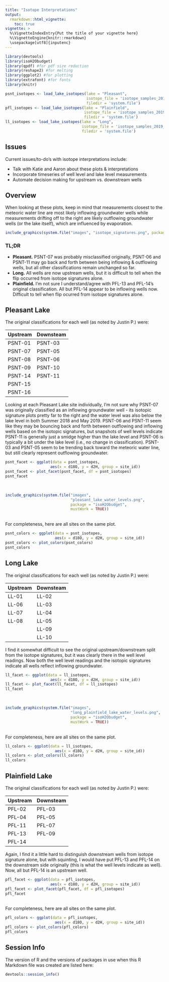 ```yaml
---
title: "Isotope Interpretations"
output: 
  rmarkdown::html_vignette:
    toc: true
vignette: >
  %\VignetteIndexEntry{Put the title of your vignette here}
  %\VignetteEngine{knitr::rmarkdown}
  \usepackage[utf8]{inputenc}
---
```


```r
library(devtools)
library(isoH2Obudget)
library(qpdf) #for pdf size reduction
library(reshape2) #for melting
library(ggplot2) #for plotting
library(extrafont) #for fonts
library(knitr)
```

```r
psnt_isotopes <- load_lake_isotopes(lake = "Pleasant",
                                    isotope_file = 'isotope_samples_2019_09_06.csv',
                                    filedir = 'system.file')
pfl_isotopes <- load_lake_isotopes(lake = "Plainfield",
                                   isotope_file = 'isotope_samples_2019_09_06.csv',
                                   filedir = 'system.file')
ll_isotopes <- load_lake_isotopes(lake = "Long",
                                  isotope_file = 'isotope_samples_2019_09_06.csv',
                                  filedir = 'system.file')
```

## Issues
Current issues/to-do's with isotope interpretations include:

* Talk with Katie and Aaron about these plots & interpretations
* Incorporate timeseries of well level and lake level measurements
* Automate decision making for upstream vs. downstream wells

## Overview
When looking at these plots, keep in mind that measurements closest to the
meteoric water line are most likely inflowing groundwater wells while
measurements drifting off to the right are likely outflowing groundwater wells
(or the lake itself), which are influenced by evaporation.

```r
include_graphics(system.file("images", "isotope_signatures.png", package = "isoH2Obudget", mustWork = TRUE))
```

### TL;DR

* **Pleasant.** PSNT-07 was probably misclassified originally, PSNT-06 and
PSNT-11 may go back and forth between being inflowing & outflowing wells, but
all other classifications remain unchanged so far. 
* **Long.** All wells are now upstream wells, but it is difficult to tell when
the flip occurred from isotope signatures alone.
* **Plainfield.** I'm not sure I understand/agree with PFL-13 and PFL-14's
original classification. All but PFL-14 appear to be inflowing wells now.
Difficult to tell when flip ocurred from isotope signatures alone.

## Pleasant Lake
The original classifications for each well (as noted by Justin P.) were:

| Upstream | Downsteam |
|:---------|:----------|
|PSNT-01   |PSNT-03    |
|PSNT-07   |PSNT-05    |
|PSNT-08   |PSNT-06    |
|PSNT-09   |PSNT-10    |
|PSNT-14   |PSNT-11    |
|PSNT-15   |           |
|PSNT-16   |           |

Looking at each Pleasant Lake site individually, I'm not sure why PSNT-07 was
originally classified as an inflowing groundwater well - its isotopic signature
plots pretty far to the right and the water level was also below the lake level
in both Summer 2018 and May 2019. PSNT-06 and PSNT-11 seem like they may be
bouncing back and forth between outflowing and inflowing wells based on the
isotopic signatures, but snapshots of well levels indicate PSNT-11 is generally
just a smidge higher than the lake level and PSNT-06 is typically a bit under
the lake level (i.e., no change in classification). PSNT-03 and PSNT-05 seem to
be trending back toward the meteoric water line, but still clearly represent
outflowing groundwater.

```r
psnt_facet <- ggplot(data = psnt_isotopes,
                    aes(x = d18O, y = d2H, group = site_id))
psnt_facet <- plot_facet(psnt_facet, df = psnt_isotopes)
psnt_facet
```

<br>
```r
include_graphics(system.file("images", 
                             "pleasant_lake_water_levels.png", 
                             package = "isoH2Obudget", 
                             mustWork = TRUE))
```

<br>
For completeness, here are all sites on the same plot.

```r
psnt_colors <- ggplot(data = psnt_isotopes,
                      aes(x = d18O, y = d2H, group = site_id))
psnt_colors <- plot_colors(psnt_colors)
psnt_colors
```

## Long Lake
The original classifications for each well (as noted by Justin P.) were:

| Upstream | Downsteam |
|:---------|:----------|
|LL-01     |LL-02      |
|LL-06     |LL-03      |
|LL-07     |LL-04      |
|LL-08     |LL-05      |
|          |LL-09      |
|          |LL-10      |

I find it somewhat difficult to see the original upstream/downstream split from
the isotope signatures, but it was clearly there in the well level readings. Now
both the well level readings and the isotopic signatures indicate all wells
reflect inflowing groundwater.

```r
ll_facet <- ggplot(data = ll_isotopes,
                    aes(x = d18O, y = d2H, group = site_id))
ll_facet <- plot_facet(ll_facet, df = ll_isotopes)
ll_facet
```
<br>
```r
include_graphics(system.file("images", 
                             "long_plainfield_lake_water_levels.png", 
                             package = "isoH2Obudget", 
                             mustWork = TRUE))
```
<br>
For completeness, here are all sites on the same plot.

```r
ll_colors <- ggplot(data = ll_isotopes,
                      aes(x = d18O, y = d2H, group = site_id))
ll_colors <- plot_colors(ll_colors)
ll_colors
```


## Plainfield Lake
The original classifications for each well (as noted by Justin P.) were:

| Upstream | Downsteam |
|:---------|:----------|
|PFL-02    |PFL-03     |
|PFL-04    |PFL-05     |
|PFL-11    |PFL-07     |
|PFL-13    |PFL-09     |
|PFL-14    |           |

Again, I find it a little hard to distinguish downstream wells from isotope
signature alone, but with squinting, I would have put PFL-13 and PFL-14 on the
downstream side originally (this is what the well levels indicate as well). Now,
all but PFL-14 is an upstream well.

```r
pfl_facet <- ggplot(data = pfl_isotopes,
                    aes(x = d18O, y = d2H, group = site_id))
pfl_facet <- plot_facet(pfl_facet, df = pfl_isotopes)
pfl_facet
```
<br>
For completeness, here are all sites on the same plot.

```r
pfl_colors <- ggplot(data = pfl_isotopes,
                      aes(x = d18O, y = d2H, group = site_id))
pfl_colors <- plot_colors(pfl_colors)
pfl_colors
```

## Session Info

The version of R and the versions of packages in use when this R Markdown file
was created are listed here:

```r
devtools::session_info()
```
